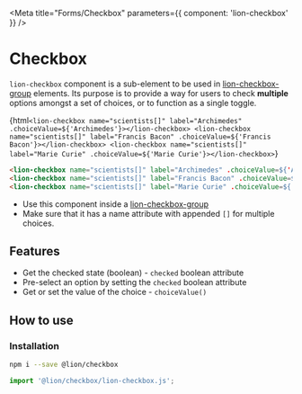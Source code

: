 

<Meta title="Forms/Checkbox" parameters={{ component: 'lion-checkbox' }} />

# Checkbox

`lion-checkbox` component is a sub-element to be used in [lion-checkbox-group](?path=/docs/forms-checkbox-group--default-story) elements. Its purpose is to provide a way for users to check **multiple** options amongst a set of choices, or to function as a single toggle.

<Story name="Default">{html`
  <lion-checkbox name="scientists[]" label="Archimedes" .choiceValue=${'Archimedes'}></lion-checkbox>
  <lion-checkbox name="scientists[]" label="Francis Bacon" .choiceValue=${'Francis Bacon'}></lion-checkbox>
  <lion-checkbox name="scientists[]" label="Marie Curie" .choiceValue=${'Marie Curie'}></lion-checkbox>
`}</Story>

```html
<lion-checkbox name="scientists[]" label="Archimedes" .choiceValue=${'Archimedes'}></lion-checkbox>
<lion-checkbox name="scientists[]" label="Francis Bacon" .choiceValue=${'Francis Bacon'}></lion-checkbox>
<lion-checkbox name="scientists[]" label="Marie Curie" .choiceValue=${'Marie Curie'}></lion-checkbox>
```

- Use this component inside a [lion-checkbox-group](?path=/docs/forms-checkbox-group--default-story)
- Make sure that it has a name attribute with appended `[]` for multiple choices.

## Features

- Get the checked state (boolean) - `checked` boolean attribute
- Pre-select an option by setting the `checked` boolean attribute
- Get or set the value of the choice - `choiceValue()`

## How to use

### Installation

```sh
npm i --save @lion/checkbox
```

```js
import '@lion/checkbox/lion-checkbox.js';
```
